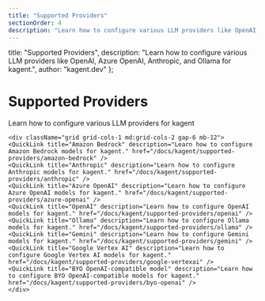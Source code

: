 ```yaml
---
title: "Supported Providers"
sectionOrder: 4
description: "Learn how to configure various LLM providers like OpenAI, Azure OpenAI, Anthropic, and Ollama for kagent."
---
```


  title: "Supported Providers",
  description: "Learn how to configure various LLM providers like OpenAI, Azure OpenAI, Anthropic, and Ollama for kagent.",
  author: "kagent.dev"
};


<div className="max-w-3xl mx-auto">
    <div className="text-center mb-12">
    <h1 className="text-4xl font-bold mb-4">Supported Providers</h1>
    <p className="text-xl text-gray-400 mb-8">Learn how to configure various LLM providers for kagent</p>
    </div>

    <div className="grid grid-cols-1 md:grid-cols-2 gap-6 mb-12">
    <QuickLink title="Amazon Bedrock" description="Learn how to configure Amazon Bedrock models for kagent." href="/docs/kagent/supported-providers/amazon-bedrock" />
    <QuickLink title="Anthropic" description="Learn how to configure Anthropic models for kagent." href="/docs/kagent/supported-providers/anthropic" />
    <QuickLink title="Azure OpenAI" description="Learn how to configure Azure OpenAI models for kagent." href="/docs/kagent/supported-providers/azure-openai" />
    <QuickLink title="OpenAI" description="Learn how to configure OpenAI models for kagent." href="/docs/kagent/supported-providers/openai" />
    <QuickLink title="Ollama" description="Learn how to configure Ollama models for kagent." href="/docs/kagent/supported-providers/ollama" />
    <QuickLink title="Gemini" description="Learn how to configure Gemini models for kagent." href="/docs/kagent/supported-providers/gemini" />
    <QuickLink title="Google Vertex AI" description="Learn how to configure Google Vertex AI models for kagent." href="/docs/kagent/supported-providers/google-vertexai" />
    <QuickLink title="BYO OpenAI-compatible model" description="Learn how to configure BYO OpenAI-compatible models for kagent." href="/docs/kagent/supported-providers/byo-openai" />
    </div>
</div>

